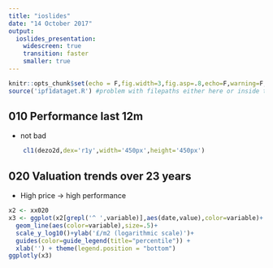 ```yaml
---
title: "ioslides"
date: "14 October 2017"
output:
  ioslides_presentation:
    widescreen: true
    transition: faster
    smaller: true
---
```


```r
knitr::opts_chunk$set(echo = F,fig.width=3,fig.asp=.8,echo=F,warning=F,message=F)
source('ipf1dataget.R') #problem with filepaths either here or inside the script 20171011
```

## 010  Performance last 12m {.build}
* not bad

```r
    cl1(dezo2d,dex='r1y',width='450px',height='450px')
```


## 020  Valuation trends over 23 years {.build}

* High price -> high performance

```r
x2 <- xx020
x3 <- ggplot(x2[grepl('^ ',variable)],aes(date,value),color=variable)+
  geom_line(aes(color=variable),size=.5)+
  scale_y_log10()+ylab('£/m2 (logarithmic scale)')+ 
  guides(color=guide_legend(title="percentile")) + 
  xlab('') + theme(legend.position = "bottom")
ggplotly(x3)
```


